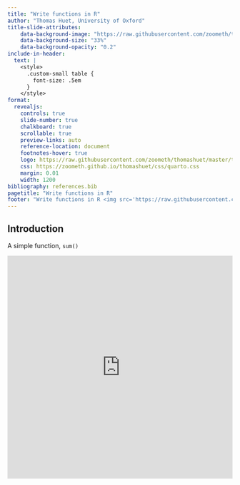 ```yaml
---
title: "Write functions in R"
author: "Thomas Huet, University of Oxford"
title-slide-attributes:
    data-background-image: "https://raw.githubusercontent.com/zoometh/thomashuet/master/img/prog-r.png"
    data-background-size: "33%"
    data-background-opacity: "0.2"
include-in-header:
  text: |
    <style>
      .custom-small table {
        font-size: .5em
      }
    </style>
format:
  revealjs:
    controls: true
    slide-number: true
    chalkboard: true
    scrollable: true
    preview-links: auto
    reference-location: document
    footnotes-hover: true
    logo: https://raw.githubusercontent.com/zoometh/thomashuet/master/teach/www/inst-uni-oxford_.png
    css: https://zoometh.github.io/thomashuet/css/quarto.css
    margin: 0.01
    width: 1200
bibliography: references.bib
pagetitle: "Write functions in R"
footer: "Write functions in R <img src='https://raw.githubusercontent.com/zoometh/thomashuet/master/img/prog-r.png' style='height: 25px;vertical-align: middle;'> School of Archaeology, University of Oxford"
---
```


## Introduction

A simple function, `sum()`

<div class="iframe-container">
  <iframe class="interactive" id="f-sum" src="https://trainingidn.shinyapps.io/f-sum/" style="width: 100%; border: none; height: 500px;" scrolling="no" frameborder="no"></iframe>
</div>


